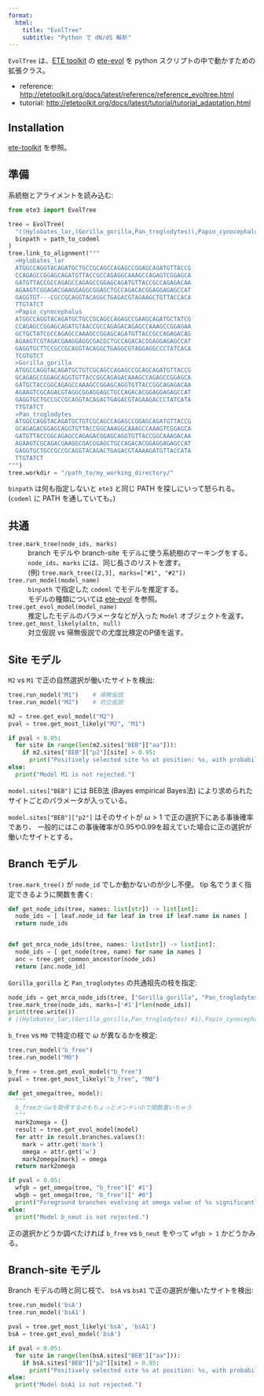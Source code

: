 ```yaml
---
format:
  html:
    title: "EvolTree"
    subtitle: "Python で dN/dS 解析"
---
```


`EvolTree` は、[ETE toolkit](http://etetoolkit.org/) の
[ete-evol](/bio/ete-toolkit.qmd) を
python スクリプトの中で動かすための拡張クラス。

- reference: <http://etetoolkit.org/docs/latest/reference/reference_evoltree.html>
- tutorial: <http://etetoolkit.org/docs/latest/tutorial/tutorial_adaptation.html>


## Installation

[ete-toolkit](/bio/ete-toolkit.qmd) を参照。


## 準備

系統樹とアライメントを読み込む:

```python
from ete3 import EvolTree

tree = EvolTree(
  "((Hylobates_lar,(Gorilla_gorilla,Pan_troglodytes)),Papio_cynocephalus);",
  binpath = path_to_codeml
)
tree.link_to_alignment("""
  >Hylobates_lar
  ATGGCCAGGTACAGATGCTGCCGCAGCCAGAGCCGGAGCAGATGTTACCG
  CCAGAGCCGGAGCAGATGTTACCGCCAGAGGCAAAGCCAGAGTCGGAGCA
  GATGTTACCGCCAGAGCCAGAGCCGGAGCAGATGTTACCGCCAGAGACAA
  AGAAGTCGGAGACGAAGGAGGCGGAGCTGCCAGACACGGAGGAGAGCCAT
  GAGGTGT---CGCCGCAGGTACAGGCTGAGACGTAGAAGCTGTTACCACA
  TTGTATCT
  >Papio_cynocephalus
  ATGGCCAGGTACAGATGCTGCCGCAGCCAGAGCCGAAGCAGATGCTATCG
  CCAGAGCCGGAGCAGATGTAACCGCCAGAGACAGAGCCAAAGCCGGAGAA
  GCTGCTATCGCCAGAGCCAAAGCCGGAGCAGATGTTACCGCCAGAGACAG
  AGAAGTCGTAGACGAAGGAGGCGACGCTGCCAGACACGGAGGAGAGCCAT
  GAGGTGCTTCCGCCGCAGGTACAGGCTGAGGCGTAGGAGGCCCTATCACA
  TCGTGTCT
  >Gorilla_gorilla
  ATGGCCAGGTACAGATGCTGTCGCAGCCAGAGCCGCAGCAGATGTTACCG
  GCAGAGCCGGAGCAGGTGTTACCGGCAGAGACAAAGCCAGAGCCGGAGCA
  GATGCTACCGGCAGAGCCAAAGCCGGAGCAGGTGTTACCGGCAGAGACAA
  AGAAGTCGCAGACGTAGGCGGAGGAGCTGCCAGACACGGAGGAGAGCCAT
  GAGGTGCTGCCGCCGCAGGTACAGACTGAGACGTAGAAGACCCTATCATA
  TTGTATCT
  >Pan_troglodytes
  ATGGCCAGGTACAGATGCTGTCGCAGCCAGAGCCGGAGCAGATGTTACCG
  GCAGAGACGGAGCAGGTGTTACCGGCAAAGGCAAAGCCAAAGTCGGAGCA
  GATGTTACCGGCAGAGCCAGAGACGGAGCAGGTGTTACCGGCAAAGACAA
  AGAAGTCGCAGACGAAGGCGACGGAGCTGCCAGACACGGAGGAGAGCCAT
  GAGGTGCTGCCGCCGCAGGTACAGACTGAGACGTAAAAGATGTTACCATA
  TTGTATCT
""")
tree.workdir = "/path_to/my_working_directory/"
```

`binpath` は何も指定しないと `ete3` と同じ PATH を探しにいって怒られる。
(`codeml` に PATH を通していても。)


## 共通

`tree.mark_tree(node_ids, marks)`
: branch モデルや branch-site モデルに使う系統樹のマーキングをする。
: `node_ids`、`marks` には、同じ長さのリストを渡す。
: (例) `tree.mark_tree([2,3], marks=["#1", "#2"])`

`tree.run_model(model_name)`
: `binpath` で指定した `codeml` でモデルを推定する。
: モデルの種類については [ete-evol]({{< ref ete-toolkit.md >}}) を参照。

`tree.get_evol_model(model_name)`
: 推定したモデルのパラメータなどが入った `Model` オブジェクトを返す。

`tree.get_most_likely(altn, null)`
: 対立仮説 vs 帰無仮説での尤度比検定のP値を返す。


## Site モデル

`M2` vs `M1` で正の自然選択が働いたサイトを検出:

```python
tree.run_model("M1")    # 帰無仮説
tree.run_model("M2")    # 対立仮説

m2 = tree.get_evol_model("M2")
pval = tree.get_most_likely("M2", "M1")

if pval < 0.05:
  for site in range(len(m2.sites["BEB"]["aa"])):
    if m2.sites["BEB"]["p2"][site] > 0.95:
      print("Positively selected site %s at position: %s, with probability: %s" % (model2.sites['BEB']['aa'][site], site+1, model2.sites['BEB']['p2'][site]))
else:
  print("Model M1 is not rejected.")
```

`model.sites["BEB"]` には BEB法 (Bayes empirical Bayes法)
により求められたサイトごとのパラメータが入っている。

`model.sites["BEB"]["p2"]` はそのサイトが $\omega > 1$ で正の選択下にある事後確率であり、
一般的にはこの事後確率が0.95や0.99を超えていた場合に正の選択が働いたサイトとする。


## Branch モデル

`tree.mark_tree()` が `node_id` でしか動かないのが少し不便。
tip 名でうまく指定できるように関数を書く:

```python
def get_node_ids(tree, names: list[str]) -> list[int]:
  node_ids = [ leaf.node_id for leaf in tree if leaf.name in names ]
  return node_ids


def get_mrca_node_ids(tree, names: list[str]) -> list[int]:
  node_ids = [ get_node(tree, name) for name in names ]
  anc = tree.get_common_ancestor(node_ids)
  return [anc.node_id]
```

`Gorilla_gorilla` と `Pan_troglodytes` の共通祖先の枝を指定:

```python
node_ids = get_mrca_node_ids(tree, ["Gorilla_gorilla", "Pan_troglodytes"])
tree.mark_tree(node_ids, marks=['#1']*len(node_ids))
print(tree.write())
# ((Hylobates_lar,(Gorilla_gorilla,Pan_troglodytes) #1),Papio_cynocephalus);
```

`b_free` vs `M0` で特定の枝で $\omega$ が異なるかを検定:

```python
tree.run_model("b_free")
tree.run_model("M0")

b_free = tree.get_evol_model("b_free")
pval = tree.get_most_likely("b_free", "M0")

def get_omega(tree, model):
  """
  b_freeからωを取得するのもちょっとメンドいので関数書いちゃう
  """
  mark2omega = {}
  result = tree.get_evol_model(model)
  for attr in result.branches.values():
    mark = attr.get('mark')
    omega = attr.get('w')
    mark2omega[mark] = omega
  return mark2omega

if pval < 0.05:
  wfgb = get_omega(tree, "b_free")[" #1"]
  wbgb = get_omega(tree, "b_free")[" #0"]
  print("Foreground branches evolving at omega value of %s significantly diferent from %s.' % (wfrg, wbkg)")
else:
  print("Model b_neut is not rejected.")
```

正の選択かどうか調べたければ `b_free` vs `b_neut` をやって `wfgb > 1` かどうかみる。


## Branch-site モデル

Branch モデルの時と同じ枝で、
`bsA` vs `bsA1` で正の選択が働いたサイトを検出:

```python
tree.run_model('bsA')
tree.run_model('bsA1')

pval = tree.get_most_likely('bsA', 'bsA1')
bsA = tree.get_evol_model('bsA')

if pval < 0.05:
  for site in range(len(bsA.sites["BEB"]["aa"])):
    if bsA.sites["BEB"]["p2"][site] > 0.95:
      print("Positively selected site %s at position: %s, with probability: %s" % (bsA.sites['BEB']['aa'][site], site+1, bsA.sites['BEB']['p2'][site]))
else:
  print("Model bsA1 is not rejected.")
```

